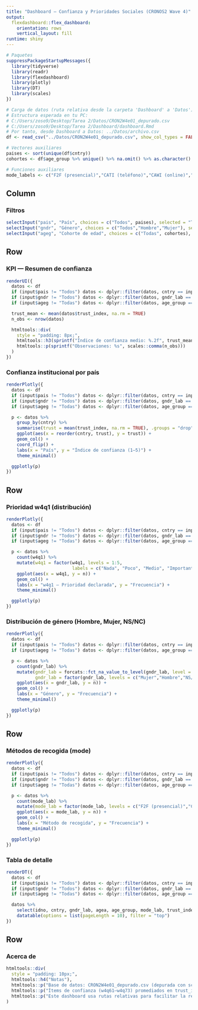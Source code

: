 ```yaml
---
title: "Dashboard — Confianza y Prioridades Sociales (CRONOS2 Wave 4)"
output: 
  flexdashboard::flex_dashboard:
    orientation: rows
    vertical_layout: fill
runtime: shiny
---
```


```r
# Paquetes
suppressPackageStartupMessages({
  library(tidyverse)
  library(readr)
  library(flexdashboard)
  library(plotly)
  library(DT)
  library(scales)
})

# Carga de datos (ruta relativa desde la carpeta 'Dashboard' a 'Datos')
# Estructura esperada en tu PC:
# C:/Users/zoso9/Desktop/Tarea 2/Datos/CRON2W4e01_depurado.csv
# C:/Users/zoso9/Desktop/Tarea 2/Dashboard/dashboard.Rmd
# Por tanto, desde Dashboard a Datos: ../Datos/archivo.csv
df <- read_csv("../Datos/CRON2W4e01_depurado.csv", show_col_types = FALSE)

# Vectores auxiliares
paises <- sort(unique(df$cntry))
cohortes <- df$age_group %>% unique() %>% na.omit() %>% as.character() %>% sort()

# Funciones auxiliares
mode_labels <- c("F2F (presencial)","CATI (teléfono)","CAWI (online)","Otro","NS/NC")
```

Column {.sidebar}
-----------------------------------------------------------------------

### Filtros
```r
selectInput("pais", "País", choices = c("Todos", paises), selected = "Todos")
selectInput("gndr", "Género", choices = c("Todos","Hombre","Mujer"), selected = "Todos")
selectInput("ageg", "Cohorte de edad", choices = c("Todas", cohortes), selected = "Todas")
```

Row
-----------------------------------------------------------------------

### KPI — Resumen de confianza
```r
renderUI({
  datos <- df
  if (input$pais != "Todos") datos <- dplyr::filter(datos, cntry == input$pais)
  if (input$gndr != "Todos") datos <- dplyr::filter(datos, gndr_lab == input$gndr)
  if (input$ageg != "Todas") datos <- dplyr::filter(datos, age_group == input$ageg)

  trust_mean <- mean(datos$trust_index, na.rm = TRUE)
  n_obs <- nrow(datos)

  htmltools::div(
    style = "padding: 8px;",
    htmltools::h3(sprintf("Índice de confianza medio: %.2f", trust_mean)),
    htmltools::p(sprintf("Observaciones: %s", scales::comma(n_obs)))
  )
})
```

### Confianza institucional por país
```r
renderPlotly({
  datos <- df
  if (input$pais != "Todos") datos <- dplyr::filter(datos, cntry == input$pais)
  if (input$gndr != "Todos") datos <- dplyr::filter(datos, gndr_lab == input$gndr)
  if (input$ageg != "Todas") datos <- dplyr::filter(datos, age_group == input$ageg)

  p <- datos %>%
    group_by(cntry) %>%
    summarise(trust = mean(trust_index, na.rm = TRUE), .groups = "drop") %>%
    ggplot(aes(x = reorder(cntry, trust), y = trust)) +
    geom_col() +
    coord_flip() +
    labs(x = "País", y = "Índice de confianza (1–5)") +
    theme_minimal()

  ggplotly(p)
})
```

Row
-----------------------------------------------------------------------

### Prioridad w4q1 (distribución)
```r
renderPlotly({
  datos <- df
  if (input$pais != "Todos") datos <- dplyr::filter(datos, cntry == input$pais)
  if (input$gndr != "Todos") datos <- dplyr::filter(datos, gndr_lab == input$gndr)
  if (input$ageg != "Todas") datos <- dplyr::filter(datos, age_group == input$ageg)

  p <- datos %>%
    count(w4q1) %>%
    mutate(w4q1 = factor(w4q1, levels = 1:5,
                         labels = c("Nada", "Poco", "Medio", "Importante", "Muy"))) %>%
    ggplot(aes(x = w4q1, y = n)) +
    geom_col() +
    labs(x = "w4q1 — Prioridad declarada", y = "Frecuencia") +
    theme_minimal()

  ggplotly(p)
})
```

### Distribución de género (Hombre, Mujer, NS/NC)
```r
renderPlotly({
  datos <- df
  if (input$pais != "Todos") datos <- dplyr::filter(datos, cntry == input$pais)
  if (input$ageg != "Todas") datos <- dplyr::filter(datos, age_group == input$ageg)

  p <- datos %>%
    count(gndr_lab) %>%
    mutate(gndr_lab = forcats::fct_na_value_to_level(gndr_lab, level = "NS/NC"),
           gndr_lab = factor(gndr_lab, levels = c("Mujer","Hombre","NS/NC"))) %>%
    ggplot(aes(x = gndr_lab, y = n)) +
    geom_col() +
    labs(x = "Género", y = "Frecuencia") +
    theme_minimal()

  ggplotly(p)
})
```

Row
-----------------------------------------------------------------------

### Métodos de recogida (mode)
```r
renderPlotly({
  datos <- df
  if (input$pais != "Todos") datos <- dplyr::filter(datos, cntry == input$pais)
  if (input$gndr != "Todos") datos <- dplyr::filter(datos, gndr_lab == input$gndr)
  if (input$ageg != "Todas") datos <- dplyr::filter(datos, age_group == input$ageg)

  p <- datos %>%
    count(mode_lab) %>%
    mutate(mode_lab = factor(mode_lab, levels = c("F2F (presencial)","CATI (teléfono)","CAWI (online)","Otro","NS/NC"))) %>%
    ggplot(aes(x = mode_lab, y = n)) +
    geom_col() +
    labs(x = "Método de recogida", y = "Frecuencia") +
    theme_minimal()

  ggplotly(p)
})
```

### Tabla de detalle
```r
renderDT({
  datos <- df
  if (input$pais != "Todos") datos <- dplyr::filter(datos, cntry == input$pais)
  if (input$gndr != "Todos") datos <- dplyr::filter(datos, gndr_lab == input$gndr)
  if (input$ageg != "Todas") datos <- dplyr::filter(datos, age_group == input$ageg)

  datos %>% 
    select(idno, cntry, gndr_lab, agea, age_group, mode_lab, trust_index, w4q1, w4q14) %>%
    datatable(options = list(pageLength = 10), filter = "top")
})
```

Row
-----------------------------------------------------------------------

### Acerca de
```r
htmltools::div(
  style = "padding: 10px;",
  htmltools::h4("Notas"),
  htmltools::p("Base de datos: CRON2W4e01_depurado.csv (depurada con script propio)."),
  htmltools::p("Ítems de confianza (w4q61–w4q73) promediados en trust_index (1–5)."),
  htmltools::p("Este dashboard usa rutas relativas para facilitar la reproducibilidad: ../Datos/CRON2W4e01_depurado.csv")
)
```
